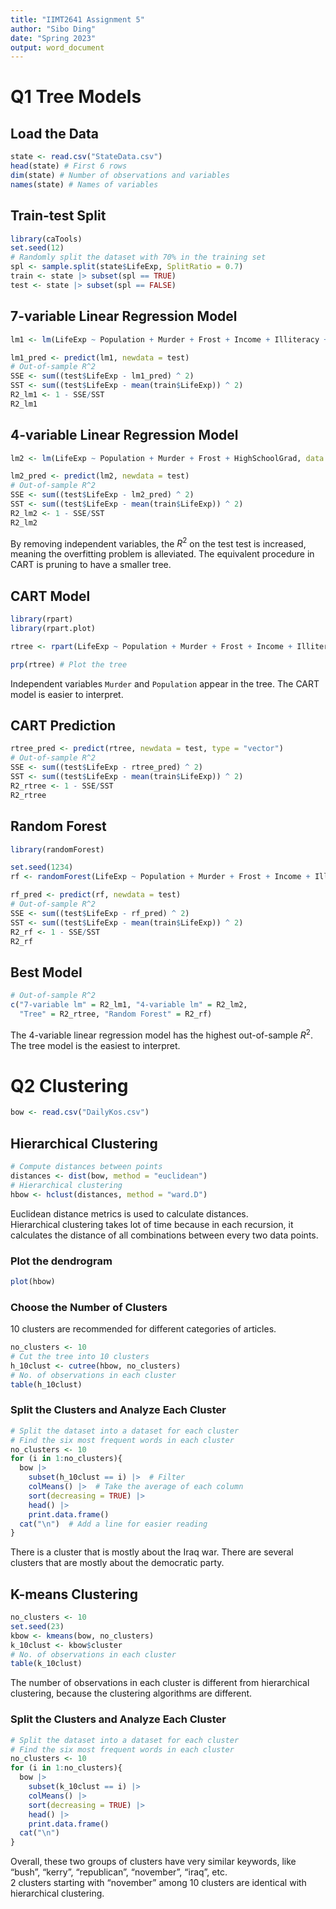 ```yaml
---
title: "IIMT2641 Assignment 5"
author: "Sibo Ding"
date: "Spring 2023"
output: word_document
---
```


# Q1 Tree Models
## Load the Data
```r
state <- read.csv("StateData.csv")
head(state) # First 6 rows
dim(state) # Number of observations and variables
names(state) # Names of variables
```

## Train-test Split
```r
library(caTools)
set.seed(12)
# Randomly split the dataset with 70% in the training set
spl <- sample.split(state$LifeExp, SplitRatio = 0.7)
train <- state |> subset(spl == TRUE)
test <- state |> subset(spl == FALSE)
```

## 7-variable Linear Regression Model
```r
lm1 <- lm(LifeExp ~ Population + Murder + Frost + Income + Illiteracy + Area + HighSchoolGrad, data = train)

lm1_pred <- predict(lm1, newdata = test)
# Out-of-sample R^2
SSE <- sum((test$LifeExp - lm1_pred) ^ 2)
SST <- sum((test$LifeExp - mean(train$LifeExp)) ^ 2)
R2_lm1 <- 1 - SSE/SST
R2_lm1
```

## 4-variable Linear Regression Model
```r
lm2 <- lm(LifeExp ~ Population + Murder + Frost + HighSchoolGrad, data = train)

lm2_pred <- predict(lm2, newdata = test)
# Out-of-sample R^2
SSE <- sum((test$LifeExp - lm2_pred) ^ 2)
SST <- sum((test$LifeExp - mean(train$LifeExp)) ^ 2)
R2_lm2 <- 1 - SSE/SST
R2_lm2
```

By removing independent variables, the $R^2$ on the test test is increased, meaning the overfitting problem is alleviated. The equivalent procedure in CART is pruning to have a smaller tree.

## CART Model
```r
library(rpart)
library(rpart.plot)

rtree <- rpart(LifeExp ~ Population + Murder + Frost + Income + Illiteracy + Area + HighSchoolGrad, data = train, method = "anova", minbucket = 5)

prp(rtree) # Plot the tree
```

Independent variables `Murder` and `Population` appear in the tree. The CART model is easier to interpret.

## CART Prediction
```r
rtree_pred <- predict(rtree, newdata = test, type = "vector")
# Out-of-sample R^2
SSE <- sum((test$LifeExp - rtree_pred) ^ 2)
SST <- sum((test$LifeExp - mean(train$LifeExp)) ^ 2)
R2_rtree <- 1 - SSE/SST
R2_rtree
```

## Random Forest
```r
library(randomForest)

set.seed(1234)
rf <- randomForest(LifeExp ~ Population + Murder + Frost + Income + Illiteracy + Area + HighSchoolGrad, data = train, ntree = 100, nodesize = 5)

rf_pred <- predict(rf, newdata = test)
# Out-of-sample R^2
SSE <- sum((test$LifeExp - rf_pred) ^ 2)
SST <- sum((test$LifeExp - mean(train$LifeExp)) ^ 2)
R2_rf <- 1 - SSE/SST
R2_rf
```

## Best Model
```r
# Out-of-sample R^2
c("7-variable lm" = R2_lm1, "4-variable lm" = R2_lm2,
  "Tree" = R2_rtree, "Random Forest" = R2_rf)
```
The 4-variable linear regression model has the highest out-of-sample $R^2$. The tree model is the easiest to interpret.

# Q2 Clustering
```r
bow <- read.csv("DailyKos.csv")
```

## Hierarchical Clustering
```r
# Compute distances between points
distances <- dist(bow, method = "euclidean")
# Hierarchical clustering
hbow <- hclust(distances, method = "ward.D")
```

Euclidean distance metrics is used to calculate distances.  
Hierarchical clustering takes lot of time because in each recursion, it calculates the distance of all combinations between every two data points.

### Plot the dendrogram
```r
plot(hbow)
```

### Choose the Number of Clusters
10 clusters are recommended for different categories of articles.  

```r
no_clusters <- 10
# Cut the tree into 10 clusters
h_10clust <- cutree(hbow, no_clusters)
# No. of observations in each cluster
table(h_10clust)
```

### Split the Clusters and Analyze Each Cluster
```r
# Split the dataset into a dataset for each cluster
# Find the six most frequent words in each cluster
no_clusters <- 10
for (i in 1:no_clusters){
  bow |>
    subset(h_10clust == i) |>  # Filter
    colMeans() |>  # Take the average of each column
    sort(decreasing = TRUE) |>
    head() |> 
    print.data.frame()
  cat("\n")  # Add a line for easier reading
}
```

There is a cluster that is mostly about the Iraq war. There are several clusters that are mostly about the democratic party.

## K-means Clustering
```r
no_clusters <- 10
set.seed(23)
kbow <- kmeans(bow, no_clusters)
k_10clust <- kbow$cluster
# No. of observations in each cluster
table(k_10clust)
```

The number of observations in each cluster is different from hierarchical clustering, because the clustering algorithms are different.

### Split the Clusters and Analyze Each Cluster
```r
# Split the dataset into a dataset for each cluster
# Find the six most frequent words in each cluster
no_clusters <- 10
for (i in 1:no_clusters){
  bow |>
    subset(k_10clust == i) |>
    colMeans() |>
    sort(decreasing = TRUE) |>
    head() |> 
    print.data.frame()
  cat("\n")
}
```

Overall, these two groups of clusters have very similar keywords, like "bush", "kerry", "republican", "november", "iraq", etc.  
2 clusters starting with "november" among 10 clusters are identical with hierarchical clustering.

